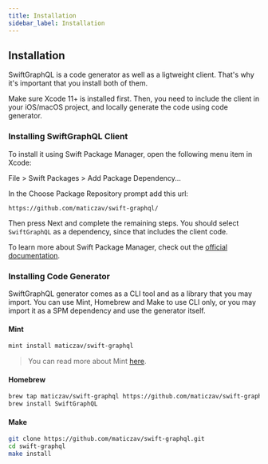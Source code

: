```yaml
---
title: Installation
sidebar_label: Installation
---
```


## Installation

SwiftGraphQL is a code generator as well as a ligtweight client. That's why it's important that you install both of them.

Make sure Xcode 11+ is installed first. Then, you need to include the client in your iOS/macOS project, and locally generate the code using code generator.

### Installing SwiftGraphQL Client

To install it using Swift Package Manager, open the following menu item in Xcode:

File > Swift Packages > Add Package Dependency...

In the Choose Package Repository prompt add this url:

```
https://github.com/maticzav/swift-graphql/
```

Then press Next and complete the remaining steps. You should select `SwiftGraphQL` as a dependency, since that includes the client code.

To learn more about Swift Package Manager, check out the [official documentation](https://developer.apple.com/documentation/xcode/adding_package_dependencies_to_your_app).

### Installing Code Generator

SwiftGraphQL generator comes as a CLI tool and as a library that you may import. You can use Mint, Homebrew and Make to use CLI only, or you may import it as a SPM dependency and use the generator itself.

#### Mint

```sh
mint install maticzav/swift-graphql
```

> You can read more about Mint [here](https://github.com/yonaskolb/mint).

#### Homebrew

```sh
brew tap maticzav/swift-graphql https://github.com/maticzav/swift-graphql.git
brew install SwiftGraphQL
```

#### Make

```sh
git clone https://github.com/maticzav/swift-graphql.git
cd swift-graphql
make install
```
